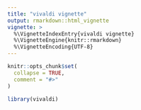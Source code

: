 ```yaml
---
title: "vivaldi vignette"
output: rmarkdown::html_vignette
vignette: >
  %\VignetteIndexEntry{vivaldi vignette}
  %\VignetteEngine{knitr::rmarkdown}
  %\VignetteEncoding{UTF-8}
---
```


```r
knitr::opts_chunk$set(
  collapse = TRUE,
  comment = "#>"
)
```

```r
library(vivaldi)
```
